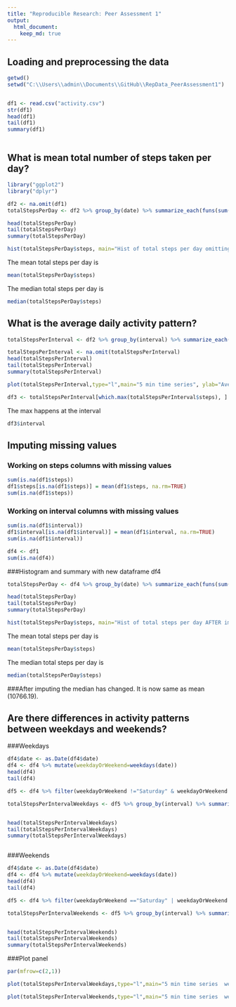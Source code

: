 ```yaml
---
title: "Reproducible Research: Peer Assessment 1"
output: 
  html_document:
    keep_md: true
---
```



## Loading and preprocessing the data

```r
getwd()
setwd("C:\\Users\\admin\\Documents\\GitHub\\RepData_PeerAssessment1")


df1 <- read.csv("activity.csv")
str(df1)
head(df1)
tail(df1)
summary(df1)



```

## What is mean total number of steps taken per day?

```r
library("ggplot2")
library("dplyr")

df2 <- na.omit(df1)
totalStepsPerDay <- df2 %>% group_by(date) %>% summarize_each(funs(sum(steps))) %>% select(date,steps)

head(totalStepsPerDay)
tail(totalStepsPerDay)
summary(totalStepsPerDay)

hist(totalStepsPerDay$steps, main="Hist of total steps per day omitting NA", xlab="No of steps")

```

The mean total steps per day is 
```r
mean(totalStepsPerDay$steps)
```

The median total steps per day is 
```r
median(totalStepsPerDay$steps)
```



## What is the average daily activity pattern?

```r
totalStepsPerInterval <- df2 %>% group_by(interval) %>% summarize_each(funs(sum(steps))) %>% select(interval,steps)

totalStepsPerInterval <- na.omit(totalStepsPerInterval)
head(totalStepsPerInterval)
tail(totalStepsPerInterval)
summary(totalStepsPerInterval)

plot(totalStepsPerInterval,type="l",main="5 min time series", ylab="Average steps", xlab="5 min intervals")

df3 <- totalStepsPerInterval[which.max(totalStepsPerInterval$steps), ]

```

The max happens at the interval
```r
df3$interval
```


## Imputing missing values

### Working on steps columns with missing values  
```r
sum(is.na(df1$steps))
df1$steps[is.na(df1$steps)] = mean(df1$steps, na.rm=TRUE)
sum(is.na(df1$steps))

```

### Working on interval columns with missing values  
```r
sum(is.na(df1$interval))
df1$interval[is.na(df1$interval)] = mean(df1$interval, na.rm=TRUE)
sum(is.na(df1$interval))

df4 <- df1
sum(is.na(df4))
```

###Histogram and summary with new dataframe df4
```r

totalStepsPerDay <- df4 %>% group_by(date) %>% summarize_each(funs(sum(steps))) %>% select(date,steps)

head(totalStepsPerDay)
tail(totalStepsPerDay)
summary(totalStepsPerDay)

hist(totalStepsPerDay$steps, main="Hist of total steps per day AFTER impute", xlab="No of steps")

```

The mean total steps per day is 
```r
mean(totalStepsPerDay$steps)
```

The median total steps per day is 
```r
median(totalStepsPerDay$steps)
```

###After imputing the median has changed. It is now same as mean (10766.19).


## Are there differences in activity patterns between weekdays and weekends?

###Weekdays
```r
df4$date <- as.Date(df4$date)
df4 <- df4 %>% mutate(weekdayOrWeekend=weekdays(date))
head(df4)
tail(df4)

df5 <- df4 %>% filter(weekdayOrWeekend !="Saturday" & weekdayOrWeekend != "Sunday")

totalStepsPerIntervalWeekdays <- df5 %>% group_by(interval) %>% summarize_each(funs(sum(steps))) %>% select(interval,steps)


head(totalStepsPerIntervalWeekdays)
tail(totalStepsPerIntervalWeekdays)
summary(totalStepsPerIntervalWeekdays)



```

###Weekends
```r
df4$date <- as.Date(df4$date)
df4 <- df4 %>% mutate(weekdayOrWeekend=weekdays(date))
head(df4)
tail(df4)

df5 <- df4 %>% filter(weekdayOrWeekend =="Saturday" | weekdayOrWeekend == "Sunday")

totalStepsPerIntervalWeekends <- df5 %>% group_by(interval) %>% summarize_each(funs(sum(steps))) %>% select(interval,steps)


head(totalStepsPerIntervalWeekends)
tail(totalStepsPerIntervalWeekends)
summary(totalStepsPerIntervalWeekends)
```

###Plot panel
```r

par(mfrow=c(2,1)) 

plot(totalStepsPerIntervalWeekdays,type="l",main="5 min time series  weekdays", ylab="Average steps", xlab="5 min intervals ")

plot(totalStepsPerIntervalWeekends,type="l",main="5 min time series  weekends", ylab="Average steps", xlab="5 min intervals ")

```